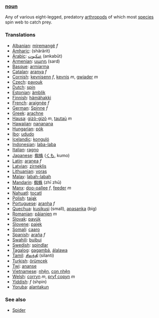 ===[[noun]]===
Any of various eight-legged, predatory [[arthropod]]s of which most [[species]] spin web to catch prey.
===Translations===
*[[Albanian]]: [[miremangë]] ''f''
*[[Amharic]]: [[]] (shärärit)
*[[Arabic]]: [[عنكبوت]] (ankabūt)
*[[Armenian]]: [[սարդ]] (sard)
*[[Basque]]: [[armiarma]]
*[[Catalan]]: [[aranya]] ''f''
*[[Cornish]]: [[kevnisenn]] ''f'', [[kevnis]] ''m'', [[gwiader]] ''m''
*[[Czech]]: [[pavouk]]
*[[Dutch]]: [[spin]]
*[[Estonian]]: [[ämblik]]
*[[Finnish]]: [[hämähakki]]
*[[French]]: [[araignée]] ''f''
*[[German]]: [[Spinne]] ''f''
*[[Greek]]: [[arachne]]
*[[Hausa]]: [[gizò-gizò]] ''m'', [[tautaù]] ''m''
*[[Hawaiian]]: [[nananana]]
*[[Hungarian]]: [[pók]]
*[[Ibo]]: [[ududo]]
*[[Icelandic]]: [[konguló]]
*[[Indonesian]]: [[laba-laba]]
*[[Italian]]: [[ragno]]
*[[Japanese]]: [[蜘蛛]] ([[くも]], kumo)
*[[Latin]]: [[aranea]] ''f''
*[[Latvian]]: [[zirneklis]]
*[[Lithuanian]]: [[voras]]
*[[Malay]]: [[labah-labah]]
*[[Mandarin]]: [[蜘蛛]] (zhī zhū)
*[[Manx]]: [[doo-oallee]] ''f'', [[feeder]] ''m''
*[[Nahuatl]]: [[tocatl]]
*[[Polish]]: [[tająk]]
*[[Portuguese]]: [[aranha]] ''f''
*[[Quechua]]: [[kusikusi]] (small), [[apasanka]] (big)
*[[Romanian]]: [[păianjen]] ''m''
*[[Slovak]]: [[pavúk]]
*[[Slovene]]: [[pajek]]
*[[Somali]]: [[caaro]]
*[[Spanish]]: [[araña]] ''f''
*[[Swahili]]: [[buibui]]
*[[Swedish]]: [[spindlar]]
*[[Tagalog]]: [[gagambá]], [[álalawa]]
*[[Tamil]]: [[சிலந்தி]] (silanti)
*[[Turkish]]: [[örümcek]]
*[[Twi]]: [[ananse]]
*[[Vietnamese]]: [[nhện]], [[con nhện]]
*[[Welsh]]: [[corryn]] ''m'', [[pryf copyn]] ''m''
*[[Yiddish]]: [[]] ''f'' (shpin)
*[[Yoruba]]: [[alantakun]]

===See also===
*[[w:Spider|Spider]]